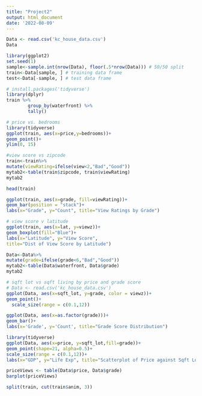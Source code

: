 ---
title: "Project2"
output: html_document
date: '2022-08-09'
---
```{r}
Data <- read.csv('kc_house_data.csv')
Data
```

```{r}
library(ggplot2)
set.seed(1)
sample<-sample.int(nrow(Data), floor(.5*nrow(Data))) # 50/50 split
train<-Data[sample, ] # training data frame
test<-Data[-sample, ] # test data frame
```


```{r}
# install.packages('tidyverse')
library(dplyr)
train %>%
        group_by(waterfront) %>%
        tally()

```
```{r}
# price vs. bedrooms
library(tidyverse)
ggplot(train, aes(x=price,y=bedrooms))+
geom_point()+
ylim(0, 15)
```

```{r}
#view score vs zipcode
train<-train%>%
mutate(viewRating=ifelse(view<2,"Bad","Good"))
mytab2<-table(train$zipcode, train$viewRating)
mytab2
```
```{r}
head(train)
```


```{r}
ggplot(train, aes(x=grade, fill=viewRating))+
geom_bar(position = "stack")+
labs(x="Grade", y="Count", title="View Ratings by Grade")
```

```{r}
# view score v latitude
ggplot(train, aes(x=lat, y=viewz))+
geom_boxplot(fill="Blue")+
labs(x="Latitude", y="View Score",
title="Dist of View Score by Latitude")
```

```{r}
Data<-Data%>%
mutate(grade=ifelse(grade<6,"Bad","Good"))
mytab2<-table(Data$waterfront, Data$grade)
mytab2
```
```{r}
# sqft lot vs sqft living by price and grade score
# Data <- read.csv('kc_house_data.csv')
ggplot(Data, aes(x=sqft_lot, y=grade, color = viewz))+
geom_point()+
  scale_size(range = c(0.1,12))
```

```{r}
ggplot(Data, aes(x=as.factor(grade)))+
geom_bar()+
labs(x='Grade', y='Count', title="Grade Score Distribution")
```

```{r}
library(tidyverse)
ggplot(Data, aes(x=price, y=sqft_lot,fill=grade))+
geom_point(shape=21, alpha=0.5)+
scale_size(range = c(0.1,12))+
labs(x="GDP", y="Life Exp", title="Scatterplot of Price against Sqft Lot by Grade")
```

```{r}
priceViews <- table(Data$price, Data$grade)
barplot(priceViews)
```


```{r}
split(train, cut(train$anim, 3))
```

